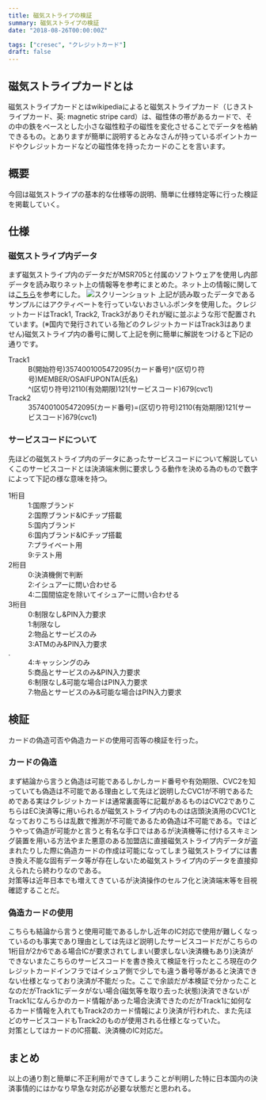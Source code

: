 ```yaml
---
title: 磁気ストライプの検証
summary: 磁気ストライプの検証
date: "2018-08-26T00:00:00Z"

tags: ["cresec", "クレジットカード"]
draft: false
---
```


## 磁気ストライプカードとは
磁気ストライプカードとはwikipediaによると磁気ストライプカード（じきストライプカード、英: magnetic stripe card）は、磁性体の帯があるカードで、その中の鉄をベースとした小さな磁性粒子の磁性を変化させることでデータを格納できるもの。とありますが簡単に説明するとみなさんが持っているポイントカードやクレジットカードなどの磁性体を持ったカードのことを言います。
## 概要
今回は磁気ストライプの基本的な仕様等の説明、簡単に仕様特定等に行った検証を掲載していく。
## 仕様
### 磁気ストライプ内データ
まず磁気ストライプ内のデータだがMSR705と付属のソフトウェアを使用し内部データを読み取りネット上の情報等を参考にまとめた。ネット上の情報に関しては[こちら](https://en.wikipedia.org/wiki/Magnetic_stripe_card)を参考にした。
![スクリーンショット](/static/images/blog/mstripe0.png)
上記が読み取ったデータであるサンプルにはアクティベートを行っていないおさいふポンタを使用した。クレジットカードはTrack1, Track2, Track3がありそれが縦に並ぶような形で配置されています。(※国内で発行されている殆どのクレジットカードはTrack3はありません)磁気ストライプ内の番号に関して上記を例に簡単に解説をつけると下記の通りです。
<dl>
    <dt>Track1</dt>
    <dd>B(開始符号)3574001005472095(カード番号)^(区切り符号)MEMBER/OSAIFUPONTA(氏名)<br />^(区切り符号)2110(有効期限)121(サービスコード)679(cvc1)</dd>
    <dt>Track2</dt>
    <dd>3574001005472095(カード番号)=(区切り符号)2110(有効期限)121(サービスコード)679(cvc1)</dd>
</dl>

### サービスコードについて
先ほどの磁気ストライプ内のデータにあったサービスコードについて解説していくこのサービスコードとは決済端末側に要求しうる動作を決める為のもので数字によって下記の様な意味を持つ。
<dl>
    <dt>1桁目</dt>
    <dd>1:国際ブランド</dd>
    <dd>2:国際ブランド&amp;ICチップ搭載</dd>
    <dd>5:国内ブランド</dd>
    <dd>6:国内ブランド&amp;ICチップ搭載</dd>
    <dd>7:プライベート用</dd>
    <dd>9:テスト用</dd>
    <dt>2桁目</dt>
    <dd>0:決済機側で判断</dd>
    <dd>2:イシュアーに問い合わせる</dd>
    <dd>4:二国間協定を除いてイシュアーに問い合わせる</dd>
    <dt>3桁目</dt>
    <dd>0:制限なし&amp;PIN入力要求</dd>
    <dd>1:制限なし</dd>
    <dd>2:物品とサービスのみ</dd>
    <dd>3:ATMのみ&amp;PIN入力要求</dd>.
    <dd>4:キャッシングのみ</dd>
    <dd>5:商品とサービスのみ&amp;PIN入力要求</dd>
    <dd>6:制限なし&amp;可能な場合はPIN入力要求</dd>
    <dd>7:物品とサービスのみ&amp;可能な場合はPIN入力要求</dd>
</dl>

## 検証
カードの偽造可否や偽造カードの使用可否等の検証を行った。
### カードの偽造
まず結論から言うと偽造は可能であるしかしカード番号や有効期限、CVC2を知っていても偽造は不可能である理由として先ほど説明したCVC1が不明であるためである実はクレジットカードは通常裏面等に記載があるものはCVC2でありこちらはEC決済等に用いられるが磁気ストライプ内のものは店頭決済用のCVC1となっておりこちらは乱数で推測が不可能であるため偽造は不可能である。ではどうやって偽造が可能かと言うと有名な手口ではあるが決済機等に付けるスキミング装置を用いる方法やまた悪意のある加盟店に直接磁気ストライプ内データが盗まれたりした際に偽造カードの作成は可能になってしまう磁気ストライプには書き換え不能な固有データ等が存在しないため磁気ストライプ内のデータを直接抑えられたら終わりなのである。  
対策等は近年日本でも増えてきているが決済操作のセルフ化と決済端末等を目視確認することだ。
### 偽造カードの使用
こちらも結論から言うと使用可能であるしかし近年のIC対応で使用が難しくなっているのも事実であり理由としては先ほど説明したサービスコードだがこちらの1桁目が2か6である場合ICが要求されてしまい(要求しない決済機もあり)決済ができないまたこちらのサービスコードを書き換えて検証を行ったところ現在のクレジットカードインフラではイシュア側で少しでも違う番号等があると決済できない仕様となっており決済が不能だった。ここで余談だが本検証で分かったことなのだがTrack1にデータがない場合(磁気等を取り去った状態)決済できないがTrack1になんらかのカード情報があった場合決済できたのだがTrack1に如何なるカード情報を入れてもTrack2のカード情報により決済が行われた、また先ほどのサービスコードもTrack2のものが使用される仕様となっていた。  
対策としてはカードのIC搭載、決済機のIC対応だ。
## まとめ
以上の通り割と簡単に不正利用ができてしまうことが判明した特に日本国内の決済事情的にはかなり早急な対応が必要な状態だと思われる。
